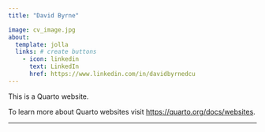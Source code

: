 ```yaml
---
title: "David Byrne"

image: cv_image.jpg
about:
  template: jolla
  links: # create buttons
    - icon: linkedin 
      text: LinkedIn
      href: https://www.linkedin.com/in/davidbyrnedcu
---
```


This is a Quarto website.

To learn more about Quarto websites visit <https://quarto.org/docs/websites>.

---
